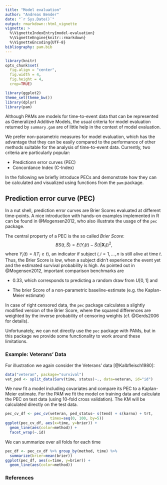 ```yaml
---
title: "Model evaluation"
author: "Andreas Bender"
date: "`r Sys.Date()`"
output: rmarkdown::html_vignette
vignette: >
  %\VignetteIndexEntry{model-evaluation}
  %\VignetteEngine{knitr::rmarkdown}
  %\VignetteEncoding{UTF-8}
bibliography: pam.bib
---
```


```r
library(knitr)
opts_chunk$set(
  fig.align = "center",
  fig.width = 4, 
  fig.height = 4,
  crop=TRUE)
```


```r
library(ggplot2)
theme_set(theme_bw())
library(dplyr)
library(pam)
```


Although PAMs are models for time-to-event data that can be represented as 
Generalized Additive Models, the usual criteria for model evaluation returned 
by `summary.gam` are of little help in the context of model evaluation. 

We prefer non-parametric measures for model evaluation, which has the advantage 
that they can be easily compared to the performance of other methods suitable 
for the analysis of time-to-event data. Currently, two criteria are particularly 
popular: 

- Predictionn error curves (PEC)
- Concordance Index (C-Index)

In the following we briefly introduce PECs and demonstrate how they can be 
calculated and visualized using functions from the `pam` package.

## Prediction error curve (PEC)
In a nut shell, prediction error curves are Brier Scores evaluated at different 
time-points. A nice introduction with hands-on examples implemented in R can 
be found in @Mogensen2012, who also illustrate the usage of the `pec` package. 


The central property of a PEC is the so called *Brier Score*: 
$$
BS(t, \hat{S}) = E(Y_i(t) - \hat{S}(t|\mathbf{X}_i))^2, 
$$
where $Y_i(t) = I(T_i \geq t)$, an indicator if subject $i, i=1,\ldots,n$ is 
still alive at time $t$. Thus, the Brier Score is low, when a subject didn't 
experience the event yet and the estimated survival probability is high. 
As pointed out in @Mogensen2012, important comparison benchmarks are 
  
  - 0.33, which corresponds to predicting a random draw from $U[0, 1]$ and
  
  - The brier Score of a non-parametric baseline-estimate (e.g. the Kaplan-Meier estimate)
  
In case of right censored data, the `pec` package calculates a slightly modified 
version of the Brier Score, where the squared differences are weighted by the 
inverse probability of censoring weights (cf. @Gerds2006 for details).

Unfortunately, we can not directly use the `pec` package with PAMs, but in this 
package we provide some functionality to work around these limitations. 

### Example: Veterans' Data
For illustration we again consider the Veterans' data [@Kalbfleisch1980]: 

```r
data("veteran", package="survival")
vet_ped <- split_data(Surv(time, status)~., data=veteran, id="id")
```

We now fit a model including covariates and compare its PEC to a Kaplan-Meier 
estimate. For the PAM we fit the model on training data and calculate 
the PEC on test data (using 10-fold cross validation). The KM will be calculated
directly on the test data. 

```r
pec_cv_df <- pec_cv(veteran, ped_status~ s(tend) + s(karno) + trt, 
                    times=seq(0, 100, by=5))
ggplot(pec_cv_df, aes(x=time, y=brier)) + 
  geom_line(aes(color=method)) + 
  facet_wrap(~.id)
```

We can summarize over all folds for each time
```r
pec_df <- pec_cv_df %>% group_by(method, time) %>% 
  summarize(brier=mean(brier))
ggplot(pec_df, aes(x=time, y=brier)) +
  geom_line(aes(color=method))
```


### References